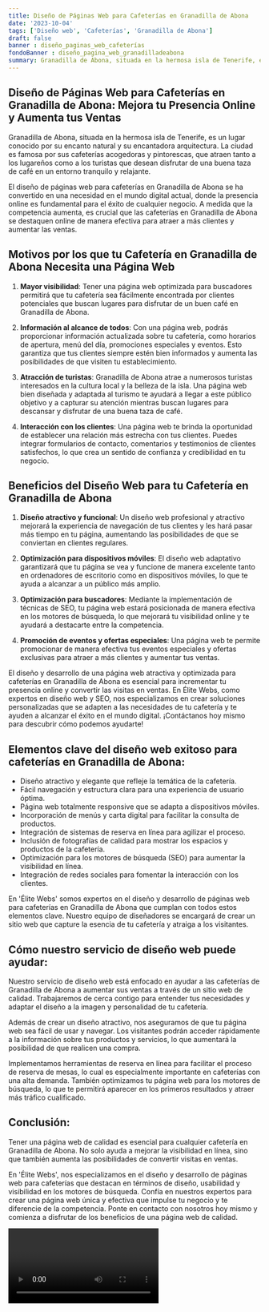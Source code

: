 ```yaml
---
title: Diseño de Páginas Web para Cafeterías en Granadilla de Abona
date: '2023-10-04'
tags: ['Diseño web', 'Cafeterías', 'Granadilla de Abona']
draft: false
banner : diseño_paginas_web_cafeterías
fondoBanner : diseño_pagina_web_granadilladeabona
summary: Granadilla de Abona, situada en la hermosa isla de Tenerife, es un lugar conocido por su encanto natural y su encantadora arquitectura. La ciudad es famosa por sus cafeterías acogedoras y pintorescas, que atraen tanto a los lugareños como a los turistas que desean disfrutar de una buena taza de café en un entorno tranquilo y relajante.
---
```


## Diseño de Páginas Web para Cafeterías en Granadilla de Abona: Mejora tu Presencia Online y Aumenta tus Ventas

Granadilla de Abona, situada en la hermosa isla de Tenerife, es un lugar conocido por su encanto natural y su encantadora arquitectura. La ciudad es famosa por sus cafeterías acogedoras y pintorescas, que atraen tanto a los lugareños como a los turistas que desean disfrutar de una buena taza de café en un entorno tranquilo y relajante.

El diseño de páginas web para cafeterías en Granadilla de Abona se ha convertido en una necesidad en el mundo digital actual, donde la presencia online es fundamental para el éxito de cualquier negocio. A medida que la competencia aumenta, es crucial que las cafeterías en Granadilla de Abona se destaquen online de manera efectiva para atraer a más clientes y aumentar las ventas.

## Motivos por los que tu Cafetería en Granadilla de Abona Necesita una Página Web

1. **Mayor visibilidad**: Tener una página web optimizada para buscadores permitirá que tu cafetería sea fácilmente encontrada por clientes potenciales que buscan lugares para disfrutar de un buen café en Granadilla de Abona.

2. **Información al alcance de todos**: Con una página web, podrás proporcionar información actualizada sobre tu cafetería, como horarios de apertura, menú del día, promociones especiales y eventos. Esto garantiza que tus clientes siempre estén bien informados y aumenta las posibilidades de que visiten tu establecimiento.

3. **Atracción de turistas**: Granadilla de Abona atrae a numerosos turistas interesados en la cultura local y la belleza de la isla. Una página web bien diseñada y adaptada al turismo te ayudará a llegar a este público objetivo y a capturar su atención mientras buscan lugares para descansar y disfrutar de una buena taza de café.

4. **Interacción con los clientes**: Una página web te brinda la oportunidad de establecer una relación más estrecha con tus clientes. Puedes integrar formularios de contacto, comentarios y testimonios de clientes satisfechos, lo que crea un sentido de confianza y credibilidad en tu negocio.

## Beneficios del Diseño Web para tu Cafetería en Granadilla de Abona

1. **Diseño atractivo y funcional**: Un diseño web profesional y atractivo mejorará la experiencia de navegación de tus clientes y les hará pasar más tiempo en tu página, aumentando las posibilidades de que se conviertan en clientes regulares.

2. **Optimización para dispositivos móviles**: El diseño web adaptativo garantizará que tu página se vea y funcione de manera excelente tanto en ordenadores de escritorio como en dispositivos móviles, lo que te ayuda a alcanzar a un público más amplio.

3. **Optimización para buscadores**: Mediante la implementación de técnicas de SEO, tu página web estará posicionada de manera efectiva en los motores de búsqueda, lo que mejorará tu visibilidad online y te ayudará a destacarte entre la competencia.

4. **Promoción de eventos y ofertas especiales**: Una página web te permite promocionar de manera efectiva tus eventos especiales y ofertas exclusivas para atraer a más clientes y aumentar tus ventas.

El diseño y desarrollo de una página web atractiva y optimizada para cafeterías en Granadilla de Abona es esencial para incrementar tu presencia online y convertir las visitas en ventas. En Élite Webs, como expertos en diseño web y SEO, nos especializamos en crear soluciones personalizadas que se adapten a las necesidades de tu cafetería y te ayuden a alcanzar el éxito en el mundo digital. ¡Contáctanos hoy mismo para descubrir cómo podemos ayudarte!

<GifSeo />

<Cta />

## Elementos clave del diseño web exitoso para cafeterías en Granadilla de Abona:

- Diseño atractivo y elegante que refleje la temática de la cafetería.
- Fácil navegación y estructura clara para una experiencia de usuario óptima.
- Página web totalmente responsive que se adapta a dispositivos móviles.
- Incorporación de menús y carta digital para facilitar la consulta de productos.
- Integración de sistemas de reserva en línea para agilizar el proceso.
- Inclusión de fotografías de calidad para mostrar los espacios y productos de la cafetería.
- Optimización para los motores de búsqueda (SEO) para aumentar la visibilidad en línea.
- Integración de redes sociales para fomentar la interacción con los clientes.

En 'Élite Webs' somos expertos en el diseño y desarrollo de páginas web para cafeterías en Granadilla de Abona que cumplan con todos estos elementos clave. Nuestro equipo de diseñadores se encargará de crear un sitio web que capture la esencia de tu cafetería y atraiga a los visitantes.

## Cómo nuestro servicio de diseño web puede ayudar:

Nuestro servicio de diseño web está enfocado en ayudar a las cafeterías de Granadilla de Abona a aumentar sus ventas a través de un sitio web de calidad. Trabajaremos de cerca contigo para entender tus necesidades y adaptar el diseño a la imagen y personalidad de tu cafetería.

Además de crear un diseño atractivo, nos aseguramos de que tu página web sea fácil de usar y navegar. Los visitantes podrán acceder rápidamente a la información sobre tus productos y servicios, lo que aumentará la posibilidad de que realicen una compra.

Implementamos herramientas de reserva en línea para facilitar el proceso de reserva de mesas, lo cual es especialmente importante en cafeterías con una alta demanda. También optimizamos tu página web para los motores de búsqueda, lo que te permitirá aparecer en los primeros resultados y atraer más tráfico cualificado.

## Conclusión:

Tener una página web de calidad es esencial para cualquier cafetería en Granadilla de Abona. No solo ayuda a mejorar la visibilidad en línea, sino que también aumenta las posibilidades de convertir visitas en ventas. 

En 'Élite Webs', nos especializamos en el diseño y desarrollo de páginas web para cafeterías que destacan en términos de diseño, usabilidad y visibilidad en los motores de búsqueda. Confía en nuestros expertos para crear una página web única y efectiva que impulse tu negocio y te diferencie de la competencia. Ponte en contacto con nosotros hoy mismo y comienza a disfrutar de los beneficios de una página web de calidad.

<Video />

<CtaBot job='Cafeterías' city='Granadilla de Abona'/>

<Gmaps query='Granadilla de Abona+españa+maps' />